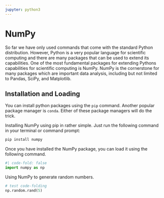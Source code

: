 ```yaml
---
jupyter: python3
---
```


# NumPy

So far we have only used commands that come with the standard Python distribution. However, Python is a very popular language for scientific computing and there are many packages that can be used to extend its capabilities. One of the most fundamental packages for extending Pythons capabilities for scientific computing is NumPy. NumPy is the cornerstone for many packages which are important data analysis, including but not limited to Pandas, SciPy, and Matplotlib.

## Installation and Loading

You can install python packages using the `pip` command. Another popular package manager is `conda`. Either of these package managers will do the trick.

:::{.callout-tip}
Installing NumPy using pip in rather simple. Just run the following command in your terminal or command prompt:

```bash
pip install numpy
```	
:::

Once you have installed the NumPy package, you can load it using the following command.

```python
#| code-fold: false
import numpy as np
```

Using NumPy to generate random numbers.

```python
# test code-folding
np.random.rand(5)
```